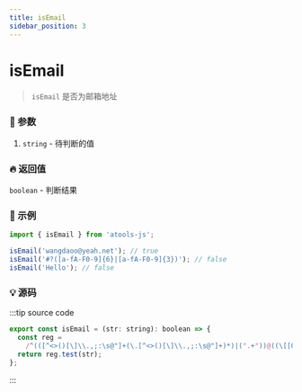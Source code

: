 ```yaml
---
title: isEmail
sidebar_position: 3
---
```


# isEmail

> `isEmail` 是否为邮箱地址

### :bento: 参数

1. `string` - 待判断的值

### :fire: 返回值

`boolean` - 判断结果

### :rocket: 示例

```jsx
import { isEmail } from 'atools-js';

isEmail('wangdaoo@yeah.net'); // true
isEmail('#?([a-fA-F0-9]{6}|[a-fA-F0-9]{3})'); // false
isEmail('Hello'); // false
```

### :bulb: 源码

:::tip source code

```js title="/atools/_regex/isEmail.ts"
export const isEmail = (str: string): boolean => {
  const reg =
    /^(([^<>()[\]\\.,;:\s@"]+(\.[^<>()[\]\\.,;:\s@"]+)*)|(".+"))@((\[[0-9]{1,3}\.[0-9]{1,3}\.[0-9]{1,3}\.[0-9]{1,3}\])|(([a-zA-Z\-0-9]+\.)+[a-zA-Z]{2,}))$/;
  return reg.test(str);
};
```

:::
